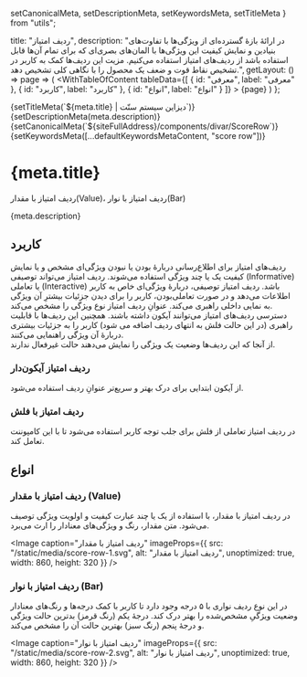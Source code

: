   setCanonicalMeta,
  setDescriptionMeta,
  setKeywordsMeta,
  setTitleMeta
} from "utils";

  title: "ردیف امتیاز",
  description:
    "در ارائهٔ بازهٔ گسترده‌ای از ویژگی‌ها با تفاوت‌های بنیادین و نمایش کیفیت این ويژگی‌ها با المان‌های بصری‌ای که برای تمام ‌آن‌ها قابل استفاده باشد از ردیف‌های امتیاز استفاده می‌کنیم. مزیت این ردیف‌ها کمک به کاربر در تشخیص نقاط قوت و ضعف یک محصول را با نگاهی کلی تشخیص دهد.",
  getLayout: () => page =>
    (
      <WithTableOfContent
        tableData={[
          { id: "معرفی", label: "معرفی" },
          { id: "کاربرد", label: "کاربرد" },
          { id: "انواع", label: "انواع" }
        ]}
      >
        {page}
      </WithTableOfContent>
    )
};

<Head>
  {setTitleMeta(`${meta.title} | دیزاین سیستم سنّت`)}
  {setDescriptionMeta(meta.description)}
  {setCanonicalMeta(`${siteFullAddress}/components/divar/ScoreRow`)}
  {setKeywordsMeta([...defaultKeywordsMetaContent, "score row"])}
</Head>

<h1>
  <span>{meta.title}</span>
  <AnchorButton anchorId="معرفی" />
</h1>

<p data-subtitle>ردیف امتیاز با مقدار(Value)، ردیف امتیاز با نوار(Bar)</p>

<p>{meta.description}</p>

<h2>
  <span>کاربرد</span>
  <AnchorButton anchorId="کاربرد" />
</h2>

<p>
  ردیف‌های امتیاز برای اطلاع‌رسانی دربارهٔ بودن یا نبودن ویژگی‌ای مشخص و یا
  نمایش کیفیت یک یا چند ویژگی استفاده می‌شوند. ردیف امتیاز می‌تواند توصیفی
  (Informative) یا تعاملی (Interactive) باشد. ردیف امتیاز توصیفی، دربارهٔ
  ویژگی‌ای خاص به کاربر اطلاعات می‌دهد و در صورت تعاملی‌بودن، کاربر را برای دیدن
  جزئیات بیشترِ آن ویژگی به نمایی داخلی راهبری می‌کند. عنوانِ ردیف امتیاز نوع
  ویژگی را مشخص می‌کند.
  <br />
  دسترسی ردیف‌های امتیاز می‌توانند آیکون داشته باشند. همچنین این ردیف‌ها با
  قابلیت راهبری (در این حالت فلش به انتهای ردیف اضافه می شود) کاربر را به جزئیات
  بیشتری دربارهٔ آن ویژگی راهنمایی می‌کنند.
  <br />
  از آنجا که این ردیف‌ها وضعیت یک ویژگی را نمایش می‌دهند حالت غیرفعال ندارند.
</p>

<h3>
  <span>ردیف امتیاز آیکون‌دار</span>
  <AnchorButton anchorId="ردیف امتیاز آیکون‌دار" />
</h3>

<p>از آیکون ابتدایی برای درک بهتر و سریع‌تر عنوانِ ردیف استفاده می‌شود.</p>

<Divider dotted />

<h3>
  <span>ردیف امتیاز با فلش</span>
  <AnchorButton anchorId="ردیف امتیاز با فلش" />
</h3>

<p>
  در ردیف امتیاز تعاملی از فلش برای جلب توجه کاربر استفاده می‌شود تا با این
  کامپوننت تعامل کند.
</p>

<Divider spaced />

<h2>
  <span>انواع</span>
  <AnchorButton anchorId="انواع" />
</h2>

<h3>
  <span>ردیف امتیاز با مقدار (Value)</span>
  <AnchorButton anchorId="ردیف امتیاز با مقدار (Value)" />
</h3>

<p>
  در ردیف امتیاز با مقدار، با استفاده از یک یا چند عبارت‌ کیفیت و اولویت ویژگی
  توصیف می‌شود. متن مقدار، رنگ و ویژگی‌های معنادار را ارث می‌برد.
</p>

<Image
  caption="ردیف امتیاز با مقدار"
  imageProps={{
    src: "/static/media/score-row-1.svg",
    alt: "ردیف امتیاز با مقدار",
    unoptimized: true,
    width: 860,
    height: 320
  }}
/>

<Divider dotted />

<h3>
  <span>ردیف امتیاز با نوار (Bar)</span>
  <AnchorButton anchorId="ردیف امتیاز با نوار (Bar)" />
</h3>

<p>
  در این نوع ردیف نواری با ۵ درجه وجود دارد تا کاربر با کمک درجه‌ها و رنگ‌های
  معنادار وضعیت ویژگیِ مشخص‌شده را بهتر درک کند. درجهٔ یکم (رنگ قرمز) بدترین
  حالت ویژگی و درجهٔ پنجم (رنگ سبز) بهترین حالت آن را مشخص می‌کند.
</p>

<Image
  caption="ردیف امتیاز با نوار"
  imageProps={{
    src: "/static/media/score-row-2.svg",
    alt: "ردیف امتیاز با نوار",
    unoptimized: true,
    width: 860,
    height: 320
  }}
/>
